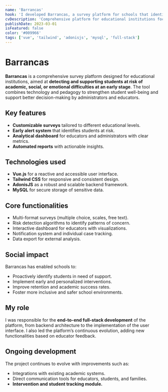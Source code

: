 ```yaml
---
name: 'Barrancas'
hook: 'I developed Barrancas, a survey platform for schools that identifies students at risk and enables early interventions.'
cvDescription: 'Comprehensive platform for educational institutions focused on detecting and supporting at-risk students. Full-stack development, architecture design, and continuous evolution.'
publishDate: 2023-03-01
isFeatured: false
color: '#009966'
tags: ['vue', 'tailwind', 'adonisjs', 'mysql', 'full-stack']
---
```


# Barrancas

**Barrancas** is a comprehensive survey platform designed for educational institutions, aimed at **detecting and supporting students at risk of academic, social, or emotional difficulties at an early stage**. The tool combines technology and pedagogy to strengthen student well-being and support better decision-making by administrators and educators.

## Key features

- **Customizable surveys** tailored to different educational levels.
- **Early alert system** that identifies students at risk.
- **Analytical dashboard** for educators and administrators with clear metrics.
- **Automated reports** with actionable insights.

## Technologies used

- **Vue.js** for a reactive and accessible user interface.
- **Tailwind CSS** for responsive and consistent design.
- **AdonisJS** as a robust and scalable backend framework.
- **MySQL** for secure storage of sensitive data.

## Core functionalities

- Multi-format surveys (multiple choice, scales, free text).
- Risk detection algorithms to identify patterns of concern.
- Interactive dashboard for educators with visualizations.
- Notification system and individual case tracking.
- Data export for external analysis.

## Social impact

Barrancas has enabled schools to:

- Proactively identify students in need of support.
- Implement early and personalized interventions.
- Improve retention and academic success rates.
- Foster more inclusive and safer school environments.

## My role

I was responsible for the **end-to-end full-stack development** of the platform, from backend architecture to the implementation of the user interface. I also led the platform’s continuous evolution, adding new functionalities based on educator feedback.

## Ongoing development

The project continues to evolve with improvements such as:

- Integrations with existing academic systems.
- Direct communication tools for educators, students, and families.
- **Intervention and student tracking module.**
